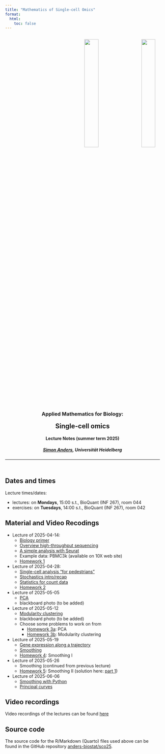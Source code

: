 ```yaml
---
title: "Mathematics of Single-cell Omics"
format:
  html:
    toc: false
---
```


<style>
.quarto-title > h1.title {
  display: none;
}
</style>

<header>
  <p style="text-align:right">
  	<a href="https://www.bioquant.uni-heidelberg.de">
  	  <img src="https://www.bioquant.uni-heidelberg.de/themes/custom/bootstrap_bq/logo.svg" style="width:30%;padding:3%"></a>
  	<a href="https://uni-heidelberg.de">
  	  <img src="https://www.bioquant.uni-heidelberg.de/themes/custom/bootstrap_bq/logo_hd.svg" style="width:30%;padding:3%"></a>
  </p>

<h3>Applied Mathematics for Biology:</h3>
<h2 style="margin-top:0px">Single-cell omics</h2>

<h4>Lecture Notes (summer term 2025)</h4>
<h5><a href="mailto:simon.anders@bioquant.uni-heidelberg.de">Simon Anders</a>, Universität Heidelberg</h5>

-----
</header>

## Dates and times

Lecture times/dates:

- lectures: on **Mondays**, 15:00 s.t., BioQuant (INF 267), room 044
- exercises: on **Tuesdays**, 14:00 s.t., BioQuant (INF 267), room 042

## Material and  Video Recodings
- Lecture of 2025-04-14:
  - [Biology primer](biology_primer.html)
  - [Overview high-throughput sequencing](overview_hts.html)
  - [A simple analysis with Seurat](seurat.html)
  - Example data: PBMC3k (available on 10X web site)
  - [Homework 1](homework1.html)
- Lecture of 2025-04-28:
  - [Single-cell analysis "for pedestrians"](ped_ifnagrko.R)
  - [Stochastics intro/recap](stoch_recap.html)
  - [Statistics for count data](count_stats.html)
  - [Homework 2](homework_ped.html)
- Lecture of 2025-05-05
  - [PCA](pca_math.html)
  - blackboard photo (to be added)
- Lecture of 2025-05-12
  - [Modularity clustering](modularity.html) 
  - blackboard photo (to be added)
  - Choose some problems to work on from
    - [Homework 3a](homework_pca.html): PCA
    - [Homework 3b](homework_modularity.html): Modularity clustering
- Lecture of 2025-05-19
  - [Gene expression along a trajectory](trajectory.html)
  - [Smoothing](smoothing.html)
  - [Homework 4](homework_smooth.html): Smoothing I
- Lecture of 2025-05-26
  - Smoothing (continued from previous lecture)
  - [Homework 5](homework_smoothing_2.html): Smoothing II (solution here: [part 1](homework5_solution.html))
- Lecture of 2025-06-06
  - [Smoothing with Python](pysmoothing.html)
  - [Principal curves](principal_curves.qmd)

## Video recordings

Video recordings of the lectures can be found [here](https://www.youtube.com/playlist?list=PL3RVGH-VQHwI7ngnFJ2e5MwkSpq8yFDtE)

## Source code

The source code for the R/Markdown (Quarto) files used above can be found 
in the GitHub repository [anders-biostat/sco25](https://github.com/anders-biostat/sco25).
